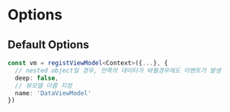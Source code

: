 # Options

## Default Options

```ts
const vm = registViewModel<Context>({...}, {
  // nested object일 경우, 안쪽의 데이터가 바뀔경우에도 이벤트가 발생
  deep: false,
  // 뷰모델 이름 지정
  name: 'DataViewModel'
})
```
